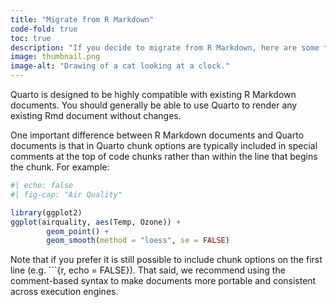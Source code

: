 ```yaml
---
title: "Migrate from R Markdown"
code-fold: true
toc: true
description: "If you decide to migrate from R Markdown, here are some tips."
image: thumbnail.png
image-alt: "Drawing of a cat looking at a clock."
---
```


Quarto is designed to be highly compatible with existing R Markdown documents. You should generally be able to use Quarto to render any existing Rmd document without changes.

One important difference between R Markdown documents and Quarto documents is that in Quarto chunk options are typically included in special comments at the top of code chunks rather than within the line that begins the chunk. For example:

``` r
#| echo: false
#| fig-cap: "Air Quality"

library(ggplot2)
ggplot(airquality, aes(Temp, Ozone)) + 
        geom_point() + 
        geom_smooth(method = "loess", se = FALSE)
```

Note that if you prefer it is still possible to include chunk options on the first line (e.g. ```{r, echo = FALSE}). That said, we recommend using the comment-based syntax to make documents more portable and consistent across execution engines.